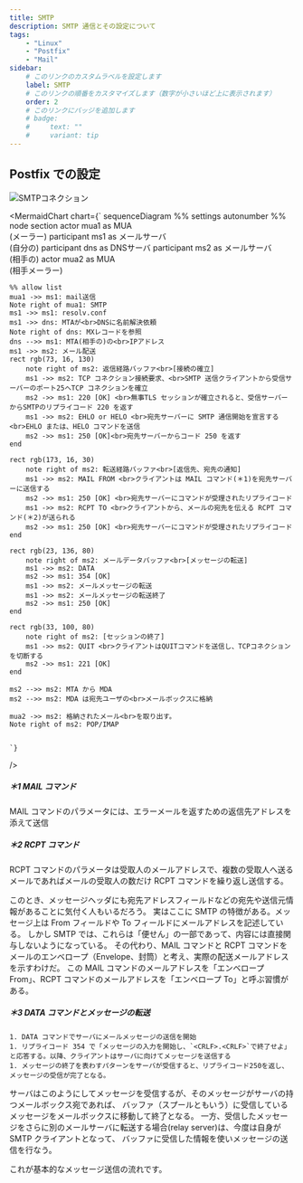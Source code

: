 ```yaml
---
title: SMTP
description: SMTP 通信とその設定について
tags:
    - "Linux"
    - "Postfix"
    - "Mail"
sidebar:
    # このリンクのカスタムラベルを設定します
    label: SMTP
    # このリンクの順番をカスタマイズします（数字が小さいほど上に表示されます）
    order: 2
    # このリンクにバッジを追加します
    # badge:
    #     text: ""
    #     variant: tip
---
```



## Postfix での設定

<LinkPreview url="https://www.bscre8.com/bslife/2017/08/31/%E3%83%90%E3%83%BC%E3%83%81%E3%83%A3%E3%83%AB%E3%83%89%E3%83%A1%E3%82%A4%E3%83%B3%E7%92%B0%E5%A2%83%E3%81%AE-postfix-%E3%81%AB%E3%81%A6%E3%80%81%E3%83%A1%E3%83%BC%E3%83%AB%E3%82%A2%E3%83%89%E3%83%AC/" />
<LinkPreview url="https://ascii.jp/elem/000/000/589/589668/" />

![SMTPコネクション](https://ascii.jp/img/2011/03/03/288302/o/76c14e15ce3c484b.jpg)

<MermaidChart
    chart={`
    sequenceDiagram
    %% settings
    autonumber
    %% node section
    actor mua1 as MUA<br>(メーラー)
    participant ms1 as メールサーバ<br>(自分の)
    participant dns as DNSサーバ
    participant ms2 as メールサーバ<br>(相手の)
    actor mua2 as MUA<br>(相手メーラー)

    %% allow list
    mua1 ->> ms1: mail送信
    Note right of mua1: SMTP
    ms1 ->> ms1: resolv.conf
    ms1 ->> dns: MTAが<br>DNSに名前解決依頼
    Note right of dns: MXレコードを参照
    dns -->> ms1: MTA(相手の)の<br>IPアドレス
    ms1 ->> ms2: メール配送
    rect rgb(73, 16, 130)
        note right of ms2: 返信経路バッファ<br>[接続の確立]
        ms1 ->> ms2: TCP コネクション接続要求、<br>SMTP 送信クライアントから受信サーバーのポート25へTCP コネクションを確立
        ms2 ->> ms1: 220 [OK] <br>無事TLS セッションが確立されると、受信サーバーからSMTPのリプライコード 220 を返す
        ms1 ->> ms2: EHLO or HELO <br>宛先サーバーに SMTP 通信開始を宣言する <br>EHLO または、HELO コマンドを送信
        ms2 ->> ms1: 250 [OK]<br>宛先サーバーからコード 250 を返す
    end

    rect rgb(173, 16, 30)
        note right of ms2: 転送経路バッファ<br>[返信先、宛先の通知]
        ms1 ->> ms2: MAIL FROM <br>クライアントは MAIL コマンド(＊1)を宛先サーバーに送信する
        ms2 ->> ms1: 250 [OK] <br>宛先サーバーにコマンドが受理されたリプライコード
        ms1 ->> ms2: RCPT TO <br>クライアントから、メールの宛先を伝える RCPT コマンド(＊2)が送られる
        ms2 ->> ms1: 250 [OK] <br>宛先サーバーにコマンドが受理されたリプライコード
    end

    rect rgb(23, 136, 80)
        note right of ms2: メールデータバッファ<br>[メッセージの転送]
        ms1 ->> ms2: DATA
        ms2 ->> ms1: 354 [OK]
        ms1 ->> ms2: メールメッセージの転送
        ms1 ->> ms2: メールメッセージの転送終了
        ms2 ->> ms1: 250 [OK]
    end

    rect rgb(33, 100, 80)
        note right of ms2: [セッションの終了]
        ms1 ->> ms2: QUIT <br>クライアントはQUITコマンドを送信し、TCPコネクションを切断する
        ms2 ->> ms1: 221 [OK]
    end

    ms2 -->> ms2: MTA から MDA
    ms2 -->> ms2: MDA は宛先ユーザの<br>メールボックスに格納

    mua2 ->> ms2: 格納されたメール<br>を取り出す。
    Note right of ms2: POP/IMAP


    `}

/>

##### ＊1 MAIL コマンド

MAIL コマンドのパラメータには、エラーメールを返すための返信先アドレスを添えて送信

##### ＊2 RCPT コマンド

RCPT コマンドのパラメータは受取人のメールアドレスで、複数の受取人へ送るメールであればメールの受取人の数だけ RCPT コマンドを繰り返し送信する。

このとき、メッセージヘッダにも宛先アドレスフィールドなどの宛先や送信元情報があることに気付く人もいるだろう。
実はここに SMTP の特徴がある。メッセージ上は From フィールドや To フィールドにメールアドレスを記述している。
しかし SMTP では、これらは「便せん」の一部であって、内容には直接関与しないようになっている。
その代わり、MAIL コマンドと RCPT コマンドをメールのエンベロープ（Envelope、封筒）と考え、実際の配送メールアドレスを示すわけだ。
この MAIL コマンドのメールアドレスを「エンベロープ From」、RCPT コマンドのメールアドレスを「エンベロープ To」と呼ぶ習慣がある。

##### ＊3 DATA コマンドとメッセージの転送

<Steps>

    1. DATA コマンドでサーバにメールメッセージの送信を開始
    1. リプライコード 354 で「メッセージの入力を開始し、`<CRLF>.<CRLF>`で終了せよ」と応答する。以降、クライアントはサーバに向けてメッセージを送信する
    1. メッセージの終了を表わすパターンをサーバが受信すると、リプライコード250を返し、メッセージの受信が完了となる。

</Steps>

サーバはこのようにしてメッセージを受信するが、そのメッセージがサーバの持つメールボックス宛であれば、
バッファ（スプールともいう）に受信しているメッセージをメールボックスに移動して終了となる。
一方、受信したメッセージをさらに別のメールサーバに転送する場合(relay server)は、今度は自身が SMTP クライアントとなって、
バッファに受信した情報を使いメッセージの送信を行なう。

これが基本的なメッセージ送信の流れです。
